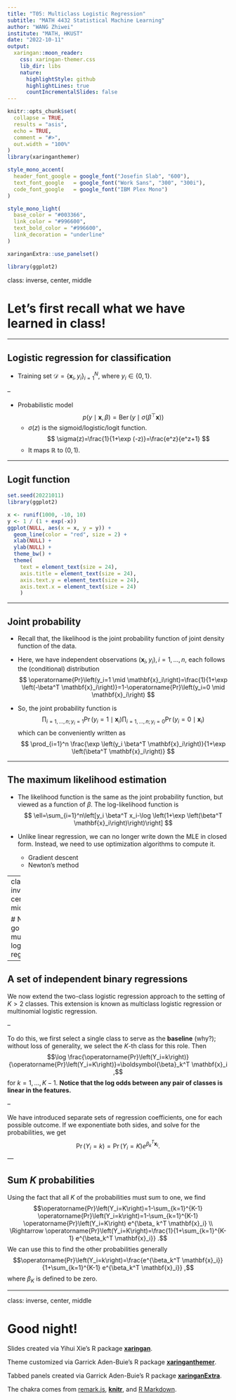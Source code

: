 ```yaml
---
title: "T05: Multiclass Logistic Regression"
subtitle: "MATH 4432 Statistical Machine Learning"
author: "WANG Zhiwei"
institute: "MATH, HKUST"
date: "2022-10-11"
output:
  xaringan::moon_reader:
    css: xaringan-themer.css
    lib_dir: libs
    nature:
      highlightStyle: github
      highlightLines: true
      countIncrementalSlides: false
---
```


```r
knitr::opts_chunk$set(
  collapse = TRUE,
  results = "asis",
  echo = TRUE,
  comment = "#>",
  out.width = "100%"
)
library(xaringanthemer)
```

```r
style_mono_accent(
  header_font_google = google_font("Josefin Slab", "600"),
  text_font_google   = google_font("Work Sans", "300", "300i"),
  code_font_google   = google_font("IBM Plex Mono")
)

style_mono_light(
  base_color = "#003366",
  link_color = "#996600",
  text_bold_color = "#996600",
  link_decoration = "underline"
)
```

```r
xaringanExtra::use_panelset()
```

```r
library(ggplot2)
```

class: inverse, center, middle

# Let's first recall what we have learned in class!

---

## Logistic regression for classification

- Training set $\mathcal{D}=\left\{\mathbf{x}_i, y_i\right\}_{i=1}^N$, where $y_i \in\{0,1\}$.

--

- Probabilistic model
$$
p(y \mid \mathbf{x}, \beta)=\operatorname{Ber}\left(y \mid \sigma\left(\beta^{\top} \mathbf{x}\right)\right)
$$
    - $\sigma(z)$ is the sigmoid/logistic/logit function.
        $$
        \sigma(z)=\frac{1}{1+\exp (-z)}=\frac{e^z}{e^z+1}
        $$
    - It maps $\mathbb{R}$ to $(0,1)$.
    
---

## Logit function
    
```r
set.seed(20221011)
library(ggplot2)

x <- runif(1000, -10, 10)
y <- 1 / (1 + exp(-x))
ggplot(NULL, aes(x = x, y = y)) +
  geom_line(color = "red", size = 2) +
  xlab(NULL) +
  ylab(NULL) +
  theme_bw() +
  theme(
    text = element_text(size = 24),
    axis.title = element_text(size = 24),
    axis.text.y = element_text(size = 24),
    axis.text.x = element_text(size = 24)
    )
```

---

## Joint probability

- Recall that, the likelihood is the joint probability function of joint density function of the data.

- Here, we have independent observations $\left(\mathbf{x}_i, y_i\right), i=1, \ldots, n$, each follows the (conditional) distribution
$$
\operatorname{Pr}\left(y_i=1 \mid \mathbf{x}_i\right)=\frac{1}{1+\exp \left(-\beta^T \mathbf{x}_i\right)}=1-\operatorname{Pr}\left(y_i=0 \mid \mathbf{x}_i\right)
$$

- So, the joint probability function is
$$\prod_{i=1, \ldots, n ; y_i=1} \operatorname{Pr}\left(y_i=1 \mid \mathbf{x}_i\right) \prod_{i=1, \ldots, n ; y_i=0} \operatorname{Pr}\left(y_i=0 \mid \mathbf{x}_i\right)$$
which can be conveniently written as
$$
\prod_{i=1}^n \frac{\exp \left(y_i \beta^T \mathbf{x}_i\right)}{1+\exp \left(\beta^T \mathbf{x}_i\right)}
$$

---

## The maximum likelihood estimation

- The likelihood function is the same as the joint probability function, but viewed as a function of $\beta$. The log-likelihood function is
$$
\ell=\sum_{i=1}^n\left[y_i \beta^T x_i-\log \left(1+\exp \left(\beta^T \mathbf{x}_i\right)\right)\right]
$$

- Unlike linear regression, we can no longer write down the MLE in closed form. Instead, we need to use optimization algorithms to compute it.
    - Gradient descent
    - Newton’s method

---
class: inverse, center, middle

# Now let's go to multiclass logistic regression!

---

## A set of independent binary regressions

We now extend the two-class logistic regression approach to the setting of $K > 2$ classes.
This extension is known as multiclass logistic regression or multinomial logistic regression.

--

To do this, we first select a single class to serve as the **baseline** (why?); without loss of generality, we select the $K$-th class for this role.
Then
$$\log \frac{\operatorname{Pr}\left(Y_i=k\right)}{\operatorname{Pr}\left(Y_i=K\right)}=\boldsymbol{\beta}_k^T \mathbf{x}_i ,$$
for $k=1, \ldots, K-1$.
**Notice that the log odds between any pair of classes is linear in the features.**

--

We have introduced separate sets of regression coefficients, one for each possible outcome.
If we exponentiate both sides, and solve for the probabilities, we get
$$\operatorname{Pr}\left(Y_i=k\right)=\operatorname{Pr}\left(Y_i=K\right) e^{\beta_k^T \mathbf{x}_i} .$$
---

## Sum $K$ probabilities

Using the fact that all $K$ of the probabilities must sum to one, we find
$$\operatorname{Pr}\left(Y_i=K\right)=1-\sum_{k=1}^{K-1} \operatorname{Pr}\left(Y_i=k\right)=1-\sum_{k=1}^{K-1} \operatorname{Pr}\left(Y_i=K\right) e^{\beta_ k^T \mathbf{x}_i} \\ 
\Rightarrow \operatorname{Pr}\left(Y_i=K\right)=\frac{1}{1+\sum_{k=1}^{K-1} e^{\beta_k^T \mathbf{x}_i}} .$$
We can use this to find the other probabilities generally
$$\operatorname{Pr}\left(Y_i=k\right)=\frac{e^{\beta_k^T \mathbf{x}_i}}{1+\sum_{k=1}^{K-1} e^{\beta_k^T \mathbf{x}_i}} ,$$
where $\beta_K$ is defined to be zero.

<!-- --- -->

<!-- ## Estimating the coefficients -->


---
class: inverse, center, middle

# Good night!

Slides created via Yihui Xie's R package [**xaringan**](https://github.com/yihui/xaringan).

Theme customized via Garrick Aden-Buie's R package [**xaringanthemer**](https://github.com/gadenbuie/xaringanthemer).

Tabbed panels created via Garrick Aden-Buie's R package [**xaringanExtra**](https://github.com/gadenbuie/xaringanExtra/).

The chakra comes from [remark.js](https://remarkjs.com), [**knitr**](https://yihui.org/knitr/), and [R Markdown](https://rmarkdown.rstudio.com).